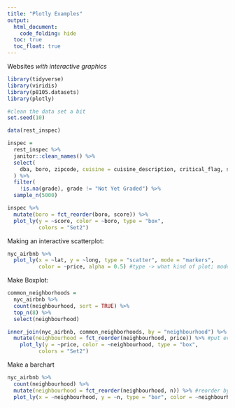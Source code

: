 ```yaml
---
title: "Plotly Examples"
output: 
  html_document:
    code_folding: hide
  toc: true
  toc_float: true
---
```



Websites _with interactive graphics_


```r
library(tidyverse)
library(viridis)
library(p8105.datasets)
library(plotly)
```


```r
#clean the data set a bit
set.seed(10)

data(rest_inspec)

inspec = 
  rest_inspec %>% 
  janitor::clean_names() %>% 
  select(
    dba, boro, zipcode, cuisine = cuisine_description, critical_flag, score, grade, inspection_date, grade_date
  ) %>%
  filter(
    !is.na(grade), grade != "Not Yet Graded") %>% 
  sample_n(5000)
```

```r
inspec %>% 
  mutate(boro = fct_reorder(boro, score)) %>% 
  plot_ly(y = ~score, color = ~boro, type = "box",
          colors = "Set2")
```



Making an interactive scatterplot:
```r
nyc_airbnb %>% 
  plot_ly(x = ~lat, y = ~long, type = "scatter", mode = "markers",
          color = ~price, alpha = 0.5) #type -> what kind of plot; mode -> don't connect the dots; ~ means that is the variable to be used for x/y axis

```

Make Boxplot:
```r
common_neighborhoods =
  nyc_airbnb %>% 
  count(neighbourhood, sort = TRUE) %>% 
  top_n(8) %>% 
  select(neighbourhood)

inner_join(nyc_airbnb, common_neighborhoods, by = "neighbourhood") %>% 
  mutate(neighbourhood = fct_reorder(neighbourhood, price)) %>% #put everthing in increasing order based on price;
    plot_ly(y = ~price, color = ~neighbourhood, type = "box",
          colors = "Set2")

```


Make a barchart
```r
nyc_airbnb %>% 
  count(neighbourhood) %>% 
  mutate(neighbourhood = fct_reorder(neighbourhood, n)) %>% #reorder by n;
  plot_ly(x = ~neighbourhood, y = ~n, type = "bar", color = ~neighbourhood)


```

